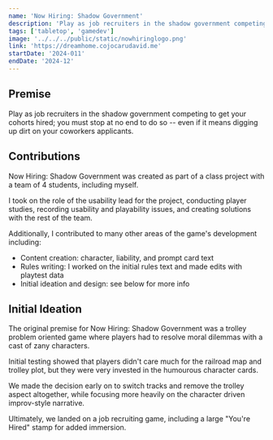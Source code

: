 ```yaml
---
name: 'Now Hiring: Shadow Government'
description: 'Play as job recruiters in the shadow government competing to get your cohorts hired, and you must stop at no end to do so -- even if it means digging up dirt on your coworkers applicants.'
tags: ['tabletop', 'gamedev']
image: '../../../public/static/nowhiringlogo.png'
link: 'https://dreamhome.cojocarudavid.me'
startDate: '2024-011'
endDate: '2024-12'
---
```

## Premise
Play as job recruiters in the shadow government competing to get your cohorts hired; you must stop at no end to do so -- even if it means digging up dirt on your coworkers applicants.

## Contributions
Now Hiring: Shadow Government was created as part of a class project with a team of 4 students, including myself.

I took on the role of the usability lead for the project, conducting player studies, recording usability and playability issues, and creating solutions with the rest of the team.

Additionally, I contributed to many other areas of the game's development including:
- Content creation: character, liability, and prompt card text
- Rules writing: I worked on the initial rules text and made edits with playtest data
- Initial ideation and design: see below for more info

## Initial Ideation
The original premise for Now Hiring: Shadow Government was a trolley problem oriented game where players had to resolve moral dilemmas with a cast of zany characters.

Initial testing showed that players didn't care much for the railroad map and trolley plot, but they were very invested in the humourous character cards.

We made the decision early on to switch tracks and remove the trolley aspect altogether, while focusing more heavily on the character driven improv-style narrative.

Ultimately, we landed on a job recruiting game, including a large "You're Hired" stamp for added immersion.

